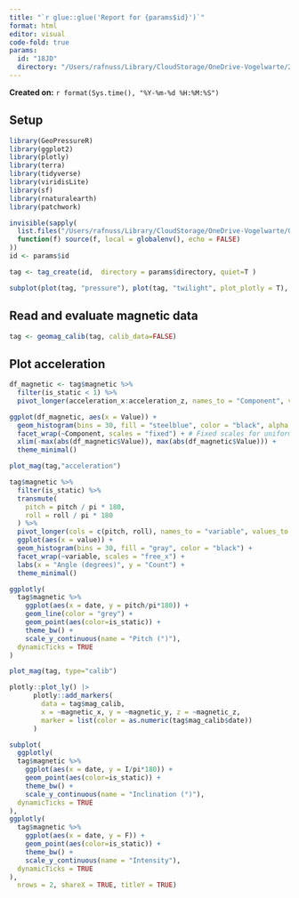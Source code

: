 ```yaml
---
title: "`r glue::glue('Report for {params$id}')`"
format: html
editor: visual 
code-fold: true
params:
  id: "18JD"
  directory: "/Users/rafnuss/Library/CloudStorage/OneDrive-Vogelwarte/2-geolocator_data/UNIT_Vogelzug/10 Raw data//ApuApuIL17/18IZ_20180619"
---
```


**Created on:** `r format(Sys.time(), "%Y-%m-%d %H:%M:%S")`

## Setup

```r
library(GeoPressureR)
library(ggplot2)
library(plotly)
library(terra)
library(tidyverse)
library(viridisLite)
library(sf)
library(rnaturalearth)
library(patchwork)

invisible(sapply(
  list.files("/Users/rafnuss/Library/CloudStorage/OneDrive-Vogelwarte/GeoMag/R", pattern = "\\.R$", full.names = TRUE),
  function(f) source(f, local = globalenv(), echo = FALSE)
))
id <- params$id
```

```r
tag <- tag_create(id,  directory = params$directory, quiet=T )
```

```r
subplot(plot(tag, "pressure"), plot(tag, "twilight", plot_plotly = T), plot(tag, "actogram", plot_plotly = T), nrows = 3, shareX = TRUE, titleY = TRUE)
```

## Read and evaluate magnetic data

```r
tag <- geomag_calib(tag, calib_data=FALSE)
```

## Plot acceleration

```r
df_magnetic <- tag$magnetic %>%
  filter(is_static < 1) %>%
  pivot_longer(acceleration_x:acceleration_z, names_to = "Component", values_to = "Value")

ggplot(df_magnetic, aes(x = Value)) +
  geom_histogram(bins = 30, fill = "steelblue", color = "black", alpha = 0.7) +
  facet_wrap(~Component, scales = "fixed") + # Fixed scales for uniform axes
  xlim(-max(abs(df_magnetic$Value)), max(abs(df_magnetic$Value))) +
  theme_minimal()
```

```r
plot_mag(tag,"acceleration")
```

```r
tag$magnetic %>%
  filter(is_static) %>%
  transmute(
    pitch = pitch / pi * 180,
    roll = roll / pi * 180
  ) %>%
  pivot_longer(cols = c(pitch, roll), names_to = "variable", values_to = "value") %>%
  ggplot(aes(x = value)) +
  geom_histogram(bins = 30, fill = "gray", color = "black") +
  facet_wrap(~variable, scales = "free_x") +
  labs(x = "Angle (degrees)", y = "Count") +
  theme_minimal()
```

```r
ggplotly(
  tag$magnetic %>%
    ggplot(aes(x = date, y = pitch/pi*180)) +
    geom_line(color = "grey") +
    geom_point(aes(color=is_static)) +
    theme_bw() +
    scale_y_continuous(name = "Pitch (°)"),
  dynamicTicks = TRUE
)
```

```r
plot_mag(tag, type="calib")

plotly::plot_ly() |>
      plotly::add_markers(
        data = tag$mag_calib,
        x = ~magnetic_x, y = ~magnetic_y, z = ~magnetic_z,
        marker = list(color = as.numeric(tag$mag_calib$date))
      )

```

```r

subplot(
  ggplotly(
  tag$magnetic %>%
    ggplot(aes(x = date, y = I/pi*180)) +
    geom_point(aes(color=is_static)) +
    theme_bw() +
    scale_y_continuous(name = "Inclination (°)"),
  dynamicTicks = TRUE
),
ggplotly(
  tag$magnetic %>%
    ggplot(aes(x = date, y = F)) +
    geom_point(aes(color=is_static)) +
    theme_bw() +
    scale_y_continuous(name = "Intensity"),
  dynamicTicks = TRUE
),
  nrows = 2, shareX = TRUE, titleY = TRUE)
```
